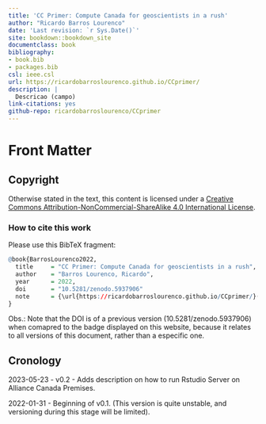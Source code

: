 ```yaml
--- 
title: 'CC Primer: Compute Canada for geoscientists in a rush'
author: "Ricardo Barros Lourenco"
date: 'Last revision: `r Sys.Date()`'
site: bookdown::bookdown_site
documentclass: book
bibliography:
- book.bib
- packages.bib
csl: ieee.csl
url: https://ricardobarroslourenco.github.io/CCprimer/
description: |
  Descricao (campo)
link-citations: yes
github-repo: ricardobarroslourenco/CCprimer
---
```


# Front Matter

## Copyright

Otherwise stated in the text, this content is licensed under a [Creative Commons Attribution-NonCommercial-ShareAlike 4.0 International License](http://creativecommons.org/licenses/by-nc-sa/4.0/).

### How to cite this work
Please use this BibTeX fragment:

```r
@book{BarrosLourenco2022,
  title     = "CC Primer: Compute Canada for geoscientists in a rush",
  author    = "Barros Lourenco, Ricardo",
  year      = 2022,
  doi       = "10.5281/zenodo.5937906"
  note      = {\url{https://ricardobarroslourenco.github.io/CCprimer/}(visited yyyy-mm-dd)}
}
```

Obs.: Note that the DOI is of a previous version (10.5281/zenodo.5937906) when 
comapred to the badge displayed on this website, because it relates to all versions
of this document, rather than a especific one.

<!-- ## Dedication -->

<!-- ## Epigraph -->
<!-- > "Here's to the crazy ones. -->
<!-- > The misfits. -->
<!-- > The rebels. -->
<!-- > The troublemakers. -->
<!-- > The round pegs in the square holes. -->
<!-- > -->
<!-- > The ones who see things differently. -->
<!-- > -->
<!-- > They're not fond of rules. -->
<!-- > And they have no respect for the status quo. -->
<!-- > -->
<!-- > You can quote them, disagree with them, glorify or vilify them. -->
<!-- > About the only thing you can't do is ignore them. -->
<!-- > -->
<!-- > Because they change things. -->
<!-- > -->
<!-- > They push the human race forward. -->
<!-- > -->
<!-- > While some may see them as the crazy ones, -->
<!-- we see genius. -->
<!-- > -->
<!-- > Because the people who are crazy enough to think -->
<!-- they can change the world, are the ones who do." -->
<!-- > -->
<!-- > --- Apple Computer, _"Think different"_ campaign. TBWA-Chiat-Day. -->


<!-- ## Foreword -->

<!-- ## Preface -->

<!-- ## Acknowledgements -->

<!-- ## List of abbreviations and acronyms -->

## Cronology
2023-05-23 - v0.2 - Adds description on how to run Rstudio Server on Alliance 
Canada Premises.

2022-01-31 - Beginning of v0.1. (This version is quite unstable, and versioning 
during this stage will be limited).

<!-- --- Supressed from the template --- -->
<!-- ## Usage  -->

<!-- Each **bookdown** chapter is an .Rmd file, and each .Rmd file can contain one (and only one) chapter. A chapter *must* start with a first-level heading: `# A good chapter`, and can contain one (and only one) first-level heading. -->

<!-- Use second-level and higher headings within chapters like: `## A short section` or `### An even shorter section`. -->

<!-- The `index.Rmd` file is required, and is also your first book chapter. It will be the homepage when you render the book. -->

<!-- ## Render book -->

<!-- You can render the HTML version of this example book without changing anything: -->

<!-- 1. Find the **Build** pane in the RStudio IDE, and -->

<!-- 1. Click on **Build Book**, then select your output format, or select "All formats" if you'd like to use multiple formats from the same book source files. -->

<!-- Or build the book from the R console: -->

<!-- ```{r, eval=FALSE} -->
<!-- bookdown::render_book() -->
<!-- ``` -->

<!-- To render this example to PDF as a `bookdown::pdf_book`, you'll need to install XeLaTeX. You are recommended to install TinyTeX (which includes XeLaTeX): <https://yihui.org/tinytex/>. -->

<!-- ## Preview book -->

<!-- As you work, you may start a local server to live preview this HTML book. This preview will update as you edit the book when you save individual .Rmd files. You can start the server in a work session by using the RStudio add-in "Preview book", or from the R console: -->

<!-- # ```{r eval=FALSE} -->
<!-- # bookdown::serve_book() -->
<!-- # ``` -->

